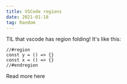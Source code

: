 ```yaml
---
title: VSCode regions
date: 2021-01-18
tag: Random
---
```


TIL that vscode has region folding! It's like this:

```tsx
//#region
const y = () => {}
const x = () => {}
//#endregion
```

<TextLink href="https://code.visualstudio.com/docs/editor/codebasics#_folding">
  Read more here
</TextLink>
